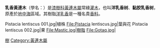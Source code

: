 {{ctm}}
{{Speciesbox
| name = 乳香黃連木
| image = Pistacia lentiscus - Köhler–s Medizinal-Pflanzen-110.jpg
| image_width = 250px
| image_caption = 《科勒藥用植物》(1897), <br>''	Pistacia lentiscus''
| genus = Pistacia
| species = lentiscus
| authority = [[卡爾·林奈|L.]]
}}

'''乳香黃連木'''（學名：{{sname|''Pistacia lentiscus''}}）是[[漆樹科|漆樹科]][[黃連木屬|黃連木屬]]常綠[[灌木|灌木]]，也叫'''洋乳香树'''、'''黏胶乳香树'''，原產於[[地中海|地中海]]區域。其樹脂[[洋乳香|洋乳香]]是一種名貴[[香料|香料]]。

<gallery>
Pistacia lentiscus 001.jpg|植株
File:Pistacia lentiscus.jpg|葉與花
Pistacia lentiscus 002.jpg|果
File:Mastic.jpg|樹脂
File:Gotaq.jpg|
</gallery>
{{Taxonbar|from=Q159812}}

[[Category:藥用植物|樹]]
[[Category:黃連木屬|Category:黃連木屬]]


{{藥用植物小作品}}